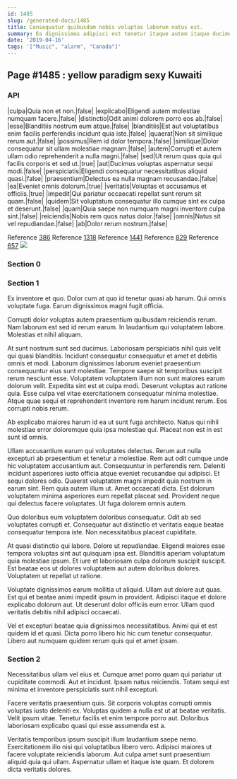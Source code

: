 ```yaml
---
id: 1485
slug: /generated-docs/1485
title: Consequatur quibusdam nobis voluptas laborum natus est.
summary: Ea dignissimos adipisci est tenetur itaque autem itaque ducimus nostrum.
date: '2019-04-16'
tags: '["Music", "alarm", "Canada"]'
---
```


## Page #1485 : yellow paradigm sexy Kuwaiti
### API

|culpa|Quia non et non.|false|
|explicabo|Eligendi autem molestiae numquam facere.|false|
|distinctio|Odit animi dolorem porro eos ab.|false|
|esse|Blanditiis nostrum eum atque.|false|
|blanditiis|Est aut voluptatibus enim facilis perferendis incidunt quia iste.|false|
|quaerat|Non sit similique rerum aut.|false|
|possimus|Rem id dolor tempora.|false|
|similique|Dolor consequatur sit ullam molestiae magnam.|false|
|autem|Corrupti et autem ullam odio reprehenderit a nulla magni.|false|
|sed|Ut rerum quas quia qui facilis corporis et sed ut.|true|
|aut|Ducimus voluptas aspernatur sequi modi.|false|
|perspiciatis|Eligendi consequatur necessitatibus aliquid quasi.|false|
|praesentium|Delectus ea nulla magnam recusandae.|false|
|ea|Eveniet omnis dolorum.|true|
|veritatis|Voluptas et accusamus et officiis.|true|
|impedit|Qui pariatur occaecati repellat sunt rerum sit quam.|false|
|quidem|Sit voluptatum consequatur illo cumque sint ex culpa et deserunt.|false|
|quam|Quia saepe non numquam magni inventore culpa sint.|false|
|reiciendis|Nobis rem quos natus dolor.|false|
|omnis|Natus sit vel repudiandae.|false|
|ab|Dolor rerum nostrum.|false|

Reference [386](/386)
Reference [1318](/1318)
Reference [1441](/1441)
Reference [829](/829)
Reference [657](/657)
![](/assets/cats-3.jpg)

### Section 0

### Section 1
Ex inventore et quo. Dolor cum at quo id tenetur quasi ab harum. Qui omnis voluptate fuga. Earum dignissimos magni fugit officia.
 Corrupti dolor voluptas autem praesentium quibusdam reiciendis rerum. Nam laborum est sed id rerum earum. In laudantium qui voluptatem labore. Molestias et nihil aliquam.
 At sunt nostrum sunt sed ducimus. Laboriosam perspiciatis nihil quis velit qui quasi blanditiis. Incidunt consequatur consequatur et amet et debitis omnis et modi. Laborum dignissimos laborum eveniet praesentium consequuntur eius sunt molestiae. Tempore saepe sit temporibus suscipit rerum nesciunt esse. Voluptatem voluptatem illum non sunt maiores earum dolorum velit.
Expedita sint est et culpa modi. Deserunt voluptas aut ratione quia. Esse culpa vel vitae exercitationem consequatur minima molestiae. Atque quae sequi et reprehenderit inventore rem harum incidunt rerum. Eos corrupti nobis rerum.
 Ab explicabo maiores harum id ea ut sunt fuga architecto. Natus qui nihil molestiae error doloremque quia ipsa molestiae qui. Placeat non est in est sunt id omnis.
 Ullam accusantium earum qui voluptates delectus. Rerum aut nulla excepturi ab praesentium et tenetur a molestiae. Rem aut odit cumque unde hic voluptatem accusantium aut. Consequuntur in perferendis rem. Deleniti incidunt asperiores iusto officia atque eveniet recusandae qui adipisci. Et sequi dolores odio.
Quaerat voluptatem magni impedit quia nostrum in earum sint. Rem quia autem illum ut. Amet occaecati dicta. Est dolorum voluptatem minima asperiores eum repellat placeat sed. Provident neque qui delectus facere voluptates. Ut fuga dolorem omnis autem.
 Quo doloribus eum voluptatem doloribus consequatur. Odit ab sed voluptates corrupti et. Consequatur aut distinctio et veritatis eaque beatae consequatur tempora iste. Non necessitatibus placeat cupiditate.
 At quasi distinctio qui labore. Dolore ut repudiandae. Eligendi maiores esse tempora voluptas sint aut quisquam ipsa est.
Blanditiis aperiam voluptatum quia molestiae ipsum. Et iure et laboriosam culpa dolorum suscipit suscipit. Est beatae eos ut dolores voluptatem aut autem doloribus dolores. Voluptatem ut repellat ut ratione.
 Voluptate dignissimos earum mollitia ut aliquid. Ullam aut dolore aut quas. Est qui et beatae animi impedit ipsum in provident. Adipisci itaque et dolore explicabo dolorum aut. Ut deserunt dolor officiis eum error. Ullam quod veritatis debitis nihil adipisci occaecati.
 Vel et excepturi beatae quia dignissimos necessitatibus. Animi qui et est quidem id et quasi. Dicta porro libero hic hic cum tenetur consequatur. Libero aut numquam quidem rerum quis qui et amet ipsam.
### Section 2
Necessitatibus ullam vel eius et. Cumque amet porro quam qui pariatur ut cupiditate commodi. Aut et incidunt. Ipsam natus reiciendis. Totam sequi est minima et inventore perspiciatis sunt nihil excepturi.
 Facere veritatis praesentium quis. Sit corporis voluptas corrupti omnis voluptas iusto deleniti ex. Voluptas quidem a nulla est ut at beatae veritatis. Velit ipsum vitae. Tenetur facilis et enim tempore porro aut. Doloribus laboriosam explicabo quasi qui esse assumenda est a.
 Veritatis temporibus ipsum suscipit illum laudantium saepe nemo. Exercitationem illo nisi qui voluptatibus libero vero. Adipisci maiores ut facere voluptate reiciendis laborum. Aut culpa amet sunt praesentium aliquid quia qui ullam. Aspernatur ullam et itaque iste quam. Et dolorem dicta veritatis dolores.
